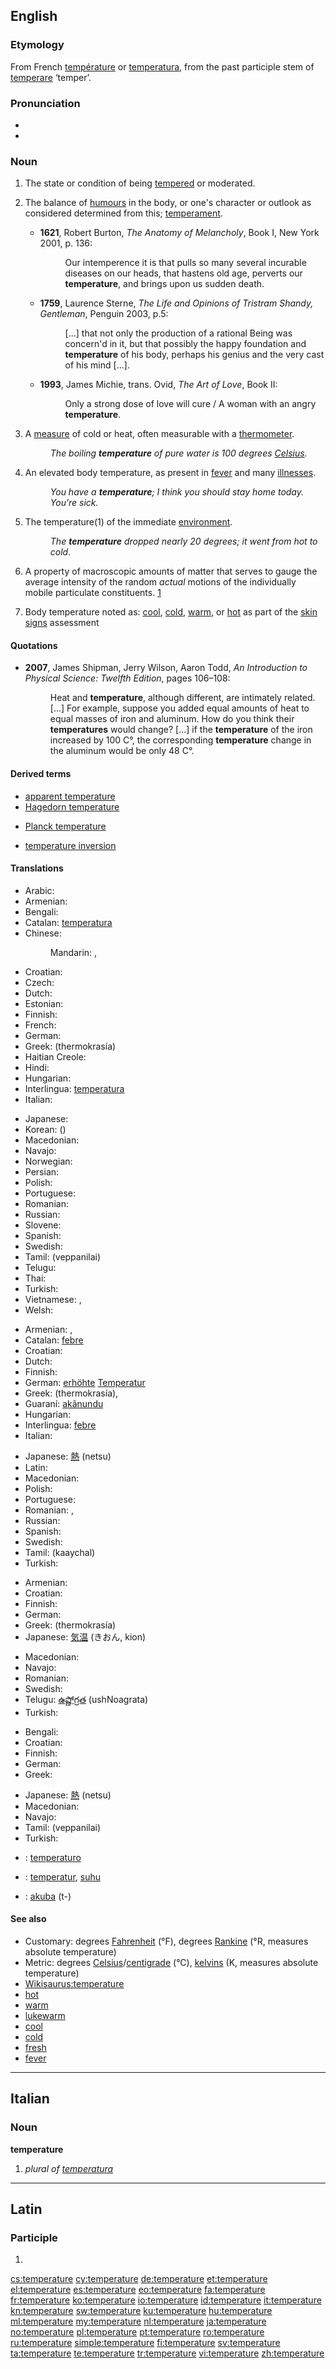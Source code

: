 {{also|température}}
==English==
{{wikipedia}}

===Etymology===
From French [[température]] or {{etyl|la}} [[temperatura]], from the past participle stem of [[temperare]] ‘temper’.

===Pronunciation===
* {{IPA|/ˈtɛmpərɪʧə/}}
* {{audio|en-us-temperature.ogg|Audio (US)}}

===Noun===
{{en-noun}}

# {{obsolete}} The state or condition of being [[tempered]] or moderated.
# {{context|now|_|rare|archaic}} The balance of [[humours]] in the body, or one's character or outlook as considered determined from this; [[temperament]].
#* '''1621''', Robert Burton, ''The Anatomy of Melancholy'', Book I, New York 2001, p. 136:
#*: Our intemperence it is that pulls so many several incurable diseases on our heads, that hastens old age, perverts our '''temperature''', and brings upon us sudden death.
#* '''1759''', Laurence Sterne, ''The Life and Opinions of Tristram Shandy, Gentleman'', Penguin 2003, p.5:
#*: [...] that not only the production of a rational Being was concern'd in it, but that possibly the happy foundation and '''temperature''' of his body, perhaps his genius and the very cast of his mind [...].
#* '''1993''', James Michie, trans. Ovid, ''The Art of Love'', Book II:
#*: Only a strong dose of love will cure / A woman with an angry '''temperature'''.
# A [[measure]] of cold or heat, often measurable with a [[thermometer]].
#: ''The boiling '''temperature''' of pure water is 100 degrees [[Celsius]].''
# An elevated body temperature, as present in [[fever]] and many [[illness]]es.
#: ''You have a '''temperature'''; I think you should stay home today. You’re sick.''
# {{qualifier|when not used in relation with something}} The temperature(1) of the immediate [[environment]].
#: ''The '''temperature''' dropped nearly 20 degrees; it went from hot to cold''.
# {{context|thermodynamics}} A property of macroscopic amounts of matter that serves to gauge the average intensity of the random ''actual'' motions of the individually mobile particulate constituents. [http://arxiv.org/pdf/physics/0004055]
# {{medicine}} Body temperature noted as: [[cool]], [[cold]], [[warm]], or [[hot]] as part of the [[skin signs]] assessment

====Quotations====
* '''2007''', James Shipman, Jerry Wilson, Aaron Todd, ''An Introduction to Physical Science: Twelfth Edition'', pages 106&ndash;108:
*: Heat and '''temperature''', although different, are intimately related. [...] For example, suppose you added equal amounts of heat to equal masses of iron and aluminum. How do you think their '''temperatures''' would change? [...] if the '''temperature''' of the iron increased by 100 C&deg;, the corresponding '''temperature''' change in the aluminum would be only 48 C&deg;.

====Derived terms====
{{rel-top3|Terms derived from ''temperature''}}
* [[apparent temperature]]
* [[Hagedorn temperature]]
{{rel-mid3}}
* [[Planck temperature]]
{{rel-mid3}}
* [[temperature inversion]]
{{rel-bottom}}

====Translations====
{{trans-top|A measure of cold or hot}}
* Arabic: {{t-|ar|درجة الحرارة|f|tr=dárajat al-Haraara}}
* Armenian: {{t-|hy|ջերմաստիճան|tr=ǰermastič̣an}}
* Bengali: {{t|bn|তাপমাত্রা|tr=tapmatra|sc=Beng}}
* Catalan: [[temperatura]] {{f}}
* Chinese:
*: Mandarin: {{t-|cmn|溫度|sc=Hani}}, {{t-|cmn|温度|tr=wēndù|sc=Hani}}
* Croatian: {{t-|hr|temperatura|f}}
* Czech: {{t+|cs|teplota|f}}
* Dutch: {{t+|nl|temperatuur|m}}
* Estonian: {{t-|et|temperatuur}}
* Finnish: {{t+|fi|lämpötila}}
* French: {{t+|fr|température}}
* German: {{t+|de|Temperatur|f}}
* Greek: {{t+|el|θερμοκρασία|f}} (thermokrasía)
* Haitian Creole: {{tø|ht|tanperati}}
* Hindi: {{t-|hi|तापमान|tr=tāpmān|xs=Hindi}}
* Hungarian: {{t+|hu|hőmérséklet}}
* Interlingua: [[temperatura]]
* Italian: {{t+|it|temperatura|f}}
{{trans-mid}}
* Japanese: {{t+|ja|温度|tr=おんど, ondo}}
* Korean: {{t+|ko|온도|tr=ondo|sc=Hang}} ({{t+|ko|溫度|sc=Hani}})
* Macedonian: {{t-|mk|температура|f|tr=temperatúra}}
* Navajo: {{tø|nv|naʼalkid}}
* Norwegian: {{t+|no|temperatur|m}}
* Persian: {{t|fa|درجه حرارت|xs=Persian}}
* Polish: {{t+|pl|temperatura|f}}
* Portuguese: {{t+|pt|temperatura|f}}
* Romanian: {{t+|ro|temperatură|f}}
* Russian: {{t+|ru|температура|f|tr=temperatúra}}
* Slovene: {{t+|sl|temperatura|f}}
* Spanish: {{t+|es|temperatura|f}}
* Swedish: {{t+|sv|temperatur}}
* Tamil: {{t+|ta|வெப்பநிலை|xs=Tamil}}(veppanilai)
* Telugu: {{t|te|ఉష్ణోగ్రత|tr=ushNoagrata}}
* Thai: {{t|th|อุณหภูมิ|tr=un-hà-poom}}
* Turkish: {{t+|tr|sıcaklık}}
* Vietnamese: {{t|vi|nhiệt độ|xs=Vietnamese}},  {{t|vi|ôn độ|xs=Vietnamese}}
* Welsh: {{t|cy|tymheredd|xs=Welsh}}
{{trans-bottom}}

{{trans-top|Having a higher than normal or elevated body temperature}}
* Armenian: {{t-|hy|ջերմություն|tr=ǰermut'yun}}, {{t-|hy|տաքություն|tr=tak'ut'yun}}
* Catalan: [[febre]] {{f}}
* Croatian: {{t-|hr|temperatura|f}}
* Dutch: {{t+|nl|verhoging|f}}
* Finnish: {{t+|fi|kuume}}
* German: [[erhöht]]e [[Temperatur]] {{f}}
* Greek: {{t+|el|θερμοκρασία|f}} (thermokrasía),  {{t+|el|πυρετός|m|tr=piretós}}
* Guaraní: [[akãnundu]]
* Hungarian: {{t+|hu|láz}}
* Interlingua: [[febre]]
* Italian: {{t+|it|febbre|f}}
{{trans-mid}}
* Japanese: [[熱]] (netsu)
* Latin: {{t+|la|febris|f}}
* Macedonian: {{t-|mk|температура|f|tr=temperatúra}}
* Polish: {{t+|pl|gorączka|f}}
* Portuguese: {{t+|pt|febre|f}}
* Romanian: {{t+|ro|temperatură|f}}, {{t-|ro|febră|f}}
* Russian: {{t+|ru|температура|f|tr=temperatúra}}
* Spanish: {{t+|es|fiebre|f}}
* Swedish: {{t+|sv|feber}}
* Tamil: {{t+|ta|காய்ச்சல்|xs=Tamil}} (kaaychal)
* Turkish: {{t|tr|ateş}}
{{trans-bottom}}

{{trans-top|The temperature of the immediate environment}}
* Armenian: {{t-|hy|ջերմաստիճան|tr=ǰermastič̣an}}
* Croatian: {{t-|hr|temperatura|f}}
* Finnish: {{t+|fi|lämpötila}}
* German: {{t+|de|Temperatur|f}}
* Greek: {{t+|el|θερμοκρασία|f}} (thermokrasía)
* Japanese: [[気温]] (きおん, kion)
{{trans-mid}}
* Macedonian: {{t-|mk|температура|f|tr=temperatúra}}
* Navajo: {{tø|nv|naʼalkid}}
* Romanian: {{t|ro|temperatură|f}}
* Swedish: {{t+|sv|temperatur}}
* Telugu: [[ఉష్ణోగ్రత]] (ushNoagrata)
* Turkish: {{t|tr|sıcaklık}}
{{trans-bottom}}

{{trans-top|in thermodynamics}}
* Bengali: {{t|bn|তাপমাত্রা|tr=tapmatra|sc=Beng}}
* Croatian: {{t-|hr|temperatura|f}}
* Finnish: {{t+|fi|lämpötila}}
* German: {{t+|de|Temperatur|f}}
* Greek: {{t+|el|θερμοκρασία|f|tr=thermokrasía}}
{{trans-mid}}
* Japanese: [[熱]] (netsu)
* Macedonian: {{t-|mk|температура|f|tr=temperatúra}}
* Navajo: {{tø|nv|naʼalkid}}
* Tamil: {{t+|ta|வெப்பநிலை|xs=Tamil}}(veppanilai)
* Turkish: {{t|tr|sıcaklık}}
{{trans-bottom}}

{{checktrans-top}}
* {{ttbc|eo}}: [[temperaturo]]
* {{ttbc|id}}: [[temperatur]], [[suhu]]
* {{ttbc|tpn}}: [[akuba]] (t-)
{{trans-bottom}}

====See also====
* Customary: degrees [[Fahrenheit]] (°F), degrees [[Rankine]] (°R, measures absolute temperature)
* Metric: degrees [[Celsius]]/[[centigrade]] (°C), [[kelvin]]s (K, measures absolute temperature)
* [[Wikisaurus:temperature]]
* [[hot]]
* [[warm]]
* [[lukewarm]]
* [[cool]]
* [[cold]]
* [[fresh]]
* [[fever]]

----

==Italian==

===Noun===
'''temperature''' {{f|p}}

# ''plural of [[temperatura]]''

----

==Latin==

===Participle===
{{la-part-form|temperātūre}}

# {{inflection of|temperaturus|temperātūrus|voc|m|s|lang=la}}

[[cs:temperature]]
[[cy:temperature]]
[[de:temperature]]
[[et:temperature]]
[[el:temperature]]
[[es:temperature]]
[[eo:temperature]]
[[fa:temperature]]
[[fr:temperature]]
[[ko:temperature]]
[[io:temperature]]
[[id:temperature]]
[[it:temperature]]
[[kn:temperature]]
[[sw:temperature]]
[[ku:temperature]]
[[hu:temperature]]
[[ml:temperature]]
[[my:temperature]]
[[nl:temperature]]
[[ja:temperature]]
[[no:temperature]]
[[pl:temperature]]
[[pt:temperature]]
[[ro:temperature]]
[[ru:temperature]]
[[simple:temperature]]
[[fi:temperature]]
[[sv:temperature]]
[[ta:temperature]]
[[te:temperature]]
[[tr:temperature]]
[[vi:temperature]]
[[zh:temperature]]
